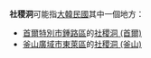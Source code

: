'''社稷洞'''可能指[[大韓民國|大韓民國]]其中一個地方：
* [[首爾特別市|首爾特別市]][[鍾路區|鍾路區]]的[[社稷洞_(首爾)|社稷洞 (首爾)]]
* [[釜山廣域市|釜山廣域市]][[東萊區|東萊區]]的[[社稷洞_(釜山)|社稷洞 (釜山)]]
{{disambig}}